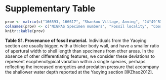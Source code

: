 # Supplementary Table {-}

```r
prov <- matrix(c("166593, 166617", "Shankou Village, Anning", "24°49’53’’ N, 102°24’47.9” E", "166594, 166595", "Yaoying Village, Wuding", "25°36’01.2” N, 102°20’04.6” E", "166596--166616", "Ma'anshan Village, Chengjiang", "24°40’37.2” N, 102°58’40.2” E"), nrow=3, ncol=3, byrow=TRUE)
colnames(prov) <- c("NIGPAS Specimen numbers", "Fossil locality", "Coordinates")
knitr::kable(prov)
```

**Table S1. Provenance of fossil material.** Individuals from the Yaoying section are usually bigger, with a thicker body wall, and have a smaller ratio of apertural width to shell length than specimens from other areas. 
In the absence of other differentiating features, we consider these deviations to represent ecophenotypical variation within a single species, perhaps reflecting the increased energetics and predation pressure that accompany the shallower water depth reported at the Yaoying section [@Zhao2012].

\clearpage
